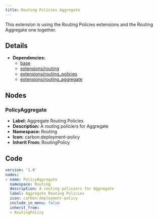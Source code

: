 ```yaml
---
title: Routing Policies Aggregate
---
```


This extension is using the Routing Policies extensions and the Routing Aggregate one together.

## Details

- **Dependencies:**
  - [base](dcim)
  - [extensions/routing](routing)
  - [extensions/routing_policies](routing_policies)
  - [extensions/routing_aggregate](routing_aggregate)

## Nodes

### PolicyAggregate

- **Label:** Aggregate Routing Policies
- **Description:** A routing policiers for Aggregate
- **Namespace:** Routing
- **Icon:** carbon:deployment-policy
- **Inherit From:** RoutingPolicy




## Code

```yaml
version: '1.0'
nodes:
- name: PolicyAggregate
  namespace: Routing
  description: A routing policiers for Aggregate
  label: Aggregate Routing Policies
  icon: carbon:deployment-policy
  include_in_menu: false
  inherit_from:
  - RoutingPolicy

```